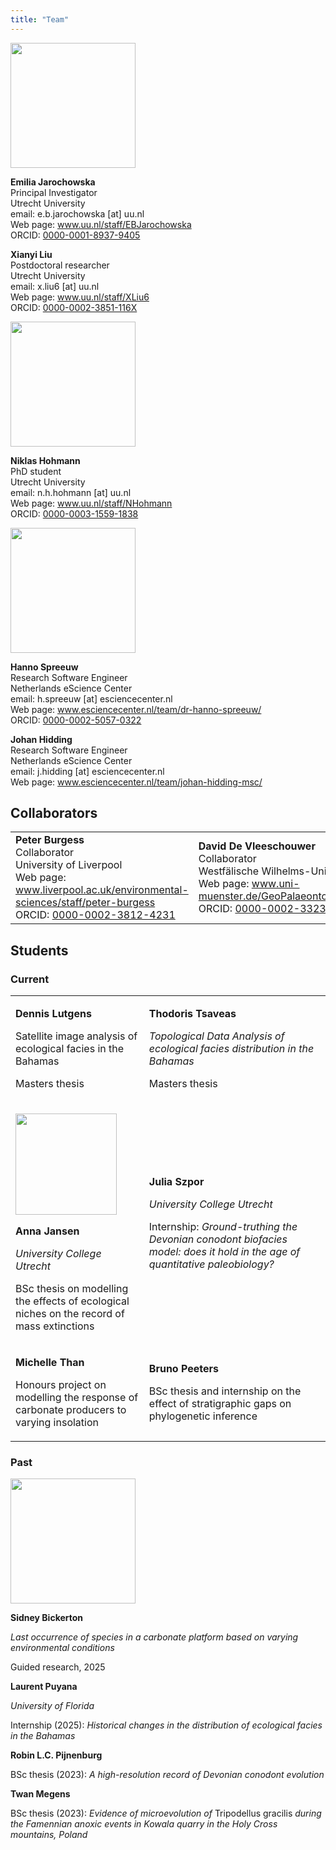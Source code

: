 ```yaml
---
title: "Team"
---
```


![](../img/Emilia.jpg){fig-align="left" width="200"}

**Emilia Jarochowska**\
Principal Investigator\
Utrecht University\
email: e.b.jarochowska \[at\] uu.nl\
Web page: [www.uu.nl/staff/EBJarochowska](https://www.uu.nl/staff/EBJarochowska)\
ORCID: [0000-0001-8937-9405](https://orcid.org/0000-0001-8937-9405)

**Xianyi Liu**\
Postdoctoral researcher\
Utrecht University\
email: x.liu6 \[at\] uu.nl\
Web page: [www.uu.nl/staff/XLiu6](https://www.uu.nl/staff/XLiu6)\
ORCID: [0000-0002-3851-116X](https://orcid.org/0000-0002-3851-116X)

![](../img/niklas_hohmann.jpg){fig-align="left" width="200"}

**Niklas Hohmann**\
PhD student\
Utrecht University\
email: n.h.hohmann \[at\] uu.nl\
Web page: [www.uu.nl/staff/NHohmann](https://www.uu.nl/staff/NHHohmann)\
ORCID: [0000-0003-1559-1838](https://orcid.org/0000-0003-1559-1838)

![](../img/HS_cropped.png){fig-align="left" width="200"}

**Hanno Spreeuw**\
Research Software Engineer\
Netherlands eScience Center\
email: h.spreeuw \[at\] esciencecenter.nl\
Web page: [www.esciencecenter.nl/team/dr-hanno-spreeuw/](https://www.esciencecenter.nl/team/dr-hanno-spreeuw)\
ORCID: [0000-0002-5057-0322](https://orcid.org/0000-0002-5057-0322)

**Johan Hidding**\
Research Software Engineer\
Netherlands eScience Center\
email: j.hidding \[at\] esciencecenter.nl\
Web page: [www.esciencecenter.nl/team/johan-hidding-msc/](https://www.esciencecenter.nl/team/johan-hidding-msc/)

## Collaborators

+------------------------------------------------------------------------------------------------------------------------------------------------------+----------------------------------------------------------------------------------------------------------------------------------------------------------------------------------------+---------------------------------------------------------------------------------------+
| **Peter Burgess**\                                                                                                                                   | **David De Vleeschouwer**\                                                                                                                                                             | **Rachel Warnock**\                                                                   |
| Collaborator\                                                                                                                                        | Collaborator\                                                                                                                                                                          | Collaborator\                                                                         |
| University of Liverpool\                                                                                                                             | Westfälische Wilhelms-Universität Münster\                                                                                                                                             | Friedrich-Alexander-Universität Erlangen-Nürnberg\                                    |
| Web page: [www.liverpool.ac.uk/environmental-sciences/staff/peter-burgess](https://www.liverpool.ac.uk/environmental-sciences/staff/peter-burgess/)\ | Web page: [www.uni-muenster.de/GeoPalaeontologie/erdsystemforschung/staff/DeVleeschouwer](https://www.uni-muenster.de/GeoPalaeontologie/erdsystemforschung/staff/DeVleeschouwer.html)\ | Web page: <https://www.gzn.nat.fau.de/palaeontologie/team/professors/rachel-warnock/> |
| ORCID: [0000-0002-3812-4231](https://orcid.org/0000-0002-3812-4231)                                                                                  | ORCID: [0000-0002-3323-807X](https://orcid.org/0000-0002-3323-807X)                                                                                                                    |                                                                                       |
+------------------------------------------------------------------------------------------------------------------------------------------------------+----------------------------------------------------------------------------------------------------------------------------------------------------------------------------------------+---------------------------------------------------------------------------------------+

## Students

### Current

+--------------------------------------------------------------------------------------------+----------------------------------------------------------------------------------------------------------------------------+
| **Dennis Lutgens**                                                                         | **Thodoris Tsaveas**                                                                                                       |
|                                                                                            |                                                                                                                            |
| Satellite image analysis of ecological facies in the Bahamas                               | *Topological Data Analysis of ecological facies distribution in the Bahamas*                                               |
|                                                                                            |                                                                                                                            |
| Masters thesis                                                                             | Masters thesis                                                                                                             |
+--------------------------------------------------------------------------------------------+----------------------------------------------------------------------------------------------------------------------------+
| ![](/img/Anna.jpeg){width="162"}                                                           | **Julia Szpor**                                                                                                            |
|                                                                                            |                                                                                                                            |
| **Anna Jansen**                                                                            | *University College Utrecht*                                                                                               |
|                                                                                            |                                                                                                                            |
| *University College Utrecht*                                                               | Internship: *Ground-truthing the Devonian conodont biofacies model: does it hold in the age of quantitative paleobiology?* |
|                                                                                            |                                                                                                                            |
| BSc thesis on modelling the effects of ecological niches on the record of mass extinctions |                                                                                                                            |
+--------------------------------------------------------------------------------------------+----------------------------------------------------------------------------------------------------------------------------+
| **Michelle Than**                                                                          | **Bruno Peeters**                                                                                                          |
|                                                                                            |                                                                                                                            |
| Honours project on modelling the response of carbonate producers to varying insolation     | BSc thesis and internship on the effect of stratigraphic gaps on phylogenetic inference                                    |
+--------------------------------------------------------------------------------------------+----------------------------------------------------------------------------------------------------------------------------+

### Past

![](/img/Sidney.JPG){width="200"}

**Sidney Bickerton**

*Last occurrence of species in a carbonate platform based on varying environmental conditions*

Guided research, 2025

**Laurent Puyana**

*University of Florida*

Internship (2025): *Historical changes in the distribution of ecological facies in the Bahamas*

**Robin L.C. Pijnenburg**

BSc thesis (2023): *A high-resolution record of Devonian conodont evolution*

**Twan Megens**

BSc thesis (2023): *Evidence of microevolution of* Tripodellus gracilis *during the Famennian anoxic events in Kowala quarry in the Holy Cross mountains, Poland*
